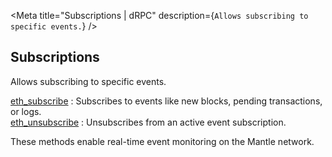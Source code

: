 
<Meta
  title="Subscriptions | dRPC"
  description={`Allows subscribing to specific events.`}
/>
## Subscriptions

Allows subscribing to specific events.

[eth_subscribe](/mantle-api/subscriptions/eth_subscribe) : Subscribes to events like new blocks, pending transactions, or logs. \
[eth_unsubscribe](/mantle-api/subscriptions/eth_unsubscribe) : Unsubscribes from an active event subscription.

These methods enable real-time event monitoring on the Mantle network.

<Space h={16} />
<GetStarted />
